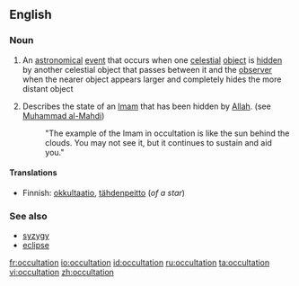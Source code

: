 ==English==
===Noun===
{{en-noun}}
# {{astronomy}} An [[astronomical]] [[event]] that occurs when one [[celestial]] [[object]] is [[hidden]] by another celestial object that passes between it and the [[observer]] when the nearer object appears larger and completely hides the more distant object
# {{religion}} Describes the state of an [[Imam]] that has been hidden by [[Allah]]. (see [[wikipedia:Muhammad al-Mahdi|Muhammad al-Mahdi]])
#:"The example of the Imam in occultation is like the sun behind the clouds. You may not see it, but it continues to sustain and aid you."

====Translations====
{{trans-top|An astronomical event}}
*Finnish: [[okkultaatio]], [[tähdenpeitto]] (''of a star'')
{{trans-mid}}
{{trans-bottom}}

===See also===
*[[syzygy]]
*[[eclipse]]

[[fr:occultation]]
[[io:occultation]]
[[id:occultation]]
[[ru:occultation]]
[[ta:occultation]]
[[vi:occultation]]
[[zh:occultation]]